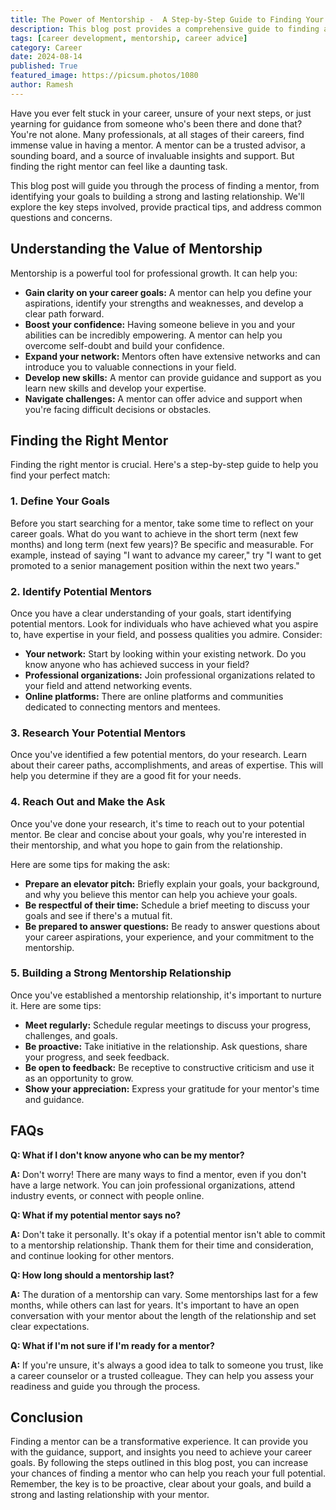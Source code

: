 ```yaml
---
title: The Power of Mentorship -  A Step-by-Step Guide to Finding Your Perfect Guide
description: This blog post provides a comprehensive guide to finding a mentor, covering key steps like defining your goals, identifying potential mentors, building a strong relationship, and addressing common questions. Learn how to find the right mentor for your career growth and success.
tags: [career development, mentorship, career advice]
category: Career
date: 2024-08-14
published: True
featured_image: https://picsum.photos/1080
author: Ramesh
---
```



Have you ever felt stuck in your career, unsure of your next steps, or just yearning for guidance from someone who's been there and done that? You're not alone. Many professionals, at all stages of their careers, find immense value in having a mentor. A mentor can be a trusted advisor, a sounding board, and a source of invaluable insights and support. But finding the right mentor can feel like a daunting task.

This blog post will guide you through the process of finding a mentor, from identifying your goals to building a strong and lasting relationship. We'll explore the key steps involved, provide practical tips, and address common questions and concerns.

##  Understanding the Value of Mentorship

Mentorship is a powerful tool for professional growth. It can help you:

* **Gain clarity on your career goals:** A mentor can help you define your aspirations, identify your strengths and weaknesses, and develop a clear path forward.
* **Boost your confidence:** Having someone believe in you and your abilities can be incredibly empowering. A mentor can help you overcome self-doubt and build your confidence.
* **Expand your network:** Mentors often have extensive networks and can introduce you to valuable connections in your field.
* **Develop new skills:** A mentor can provide guidance and support as you learn new skills and develop your expertise.
* **Navigate challenges:** A mentor can offer advice and support when you're facing difficult decisions or obstacles.

##  Finding the Right Mentor

Finding the right mentor is crucial. Here's a step-by-step guide to help you find your perfect match:

### 1. Define Your Goals

Before you start searching for a mentor, take some time to reflect on your career goals. What do you want to achieve in the short term (next few months) and long term (next few years)? Be specific and measurable. For example, instead of saying "I want to advance my career," try "I want to get promoted to a senior management position within the next two years."

### 2. Identify Potential Mentors

Once you have a clear understanding of your goals, start identifying potential mentors. Look for individuals who have achieved what you aspire to, have expertise in your field, and possess qualities you admire. Consider:

* **Your network:** Start by looking within your existing network. Do you know anyone who has achieved success in your field?
* **Professional organizations:** Join professional organizations related to your field and attend networking events.
* **Online platforms:** There are online platforms and communities dedicated to connecting mentors and mentees.

### 3. Research Your Potential Mentors

Once you've identified a few potential mentors, do your research. Learn about their career paths, accomplishments, and areas of expertise. This will help you determine if they are a good fit for your needs.

### 4. Reach Out and Make the Ask

Once you've done your research, it's time to reach out to your potential mentor. Be clear and concise about your goals, why you're interested in their mentorship, and what you hope to gain from the relationship.

Here are some tips for making the ask:

* **Prepare an elevator pitch:** Briefly explain your goals, your background, and why you believe this mentor can help you achieve your goals.
* **Be respectful of their time:** Schedule a brief meeting to discuss your goals and see if there's a mutual fit.
* **Be prepared to answer questions:** Be ready to answer questions about your career aspirations, your experience, and your commitment to the mentorship.

### 5. Building a Strong Mentorship Relationship

Once you've established a mentorship relationship, it's important to nurture it. Here are some tips:

* **Meet regularly:** Schedule regular meetings to discuss your progress, challenges, and goals.
* **Be proactive:** Take initiative in the relationship. Ask questions, share your progress, and seek feedback.
* **Be open to feedback:** Be receptive to constructive criticism and use it as an opportunity to grow.
* **Show your appreciation:** Express your gratitude for your mentor's time and guidance.

##  FAQs

**Q: What if I don't know anyone who can be my mentor?**

**A:** Don't worry! There are many ways to find a mentor, even if you don't have a large network. You can join professional organizations, attend industry events, or connect with people online.

**Q: What if my potential mentor says no?**

**A:** Don't take it personally. It's okay if a potential mentor isn't able to commit to a mentorship relationship. Thank them for their time and consideration, and continue looking for other mentors.

**Q: How long should a mentorship last?**

**A:** The duration of a mentorship can vary. Some mentorships last for a few months, while others can last for years. It's important to have an open conversation with your mentor about the length of the relationship and set clear expectations.

**Q: What if I'm not sure if I'm ready for a mentor?**

**A:** If you're unsure, it's always a good idea to talk to someone you trust, like a career counselor or a trusted colleague. They can help you assess your readiness and guide you through the process.

##  Conclusion

Finding a mentor can be a transformative experience. It can provide you with the guidance, support, and insights you need to achieve your career goals. By following the steps outlined in this blog post, you can increase your chances of finding a mentor who can help you reach your full potential. Remember, the key is to be proactive, clear about your goals, and build a strong and lasting relationship with your mentor.
